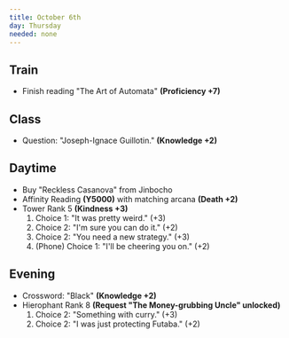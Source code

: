 ```yaml
---
title: October 6th
day: Thursday
needed: none
---
```


## Train
- Finish reading "The Art of Automata" **(Proficiency +7)**

## Class
- Question: "Joseph-Ignace Guillotin." **(Knowledge +2)**

## Daytime
- Buy "Reckless Casanova" from Jinbocho
- Affinity Reading **(Y5000)** with matching arcana **(Death +2)**
- Tower Rank 5 **(Kindness +3)**
    1. Choice 1: "It was pretty weird." (+3)
    1. Choice 2: "I'm sure you can do it." (+2)
    1. Choice 2: "You need a new strategy." (+3)
    1. (Phone) Choice 1: "I'll be cheering you on." (+2)

## Evening
- Crossword: "Black" **(Knowledge +2)**
- Hierophant Rank 8 **(Request "The Money-grubbing Uncle" unlocked)**
    1. Choice 2: "Something with curry." (+3)
    1. Choice 2: "I was just protecting Futaba." (+2)